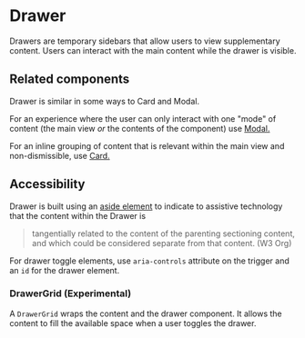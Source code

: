 
<Meta title="Components/Layouts and Structure/Drawer/Docs" component={Drawer} />

# Drawer

Drawers are temporary sidebars that allow users to view supplementary content.
Users can interact with the main content while the drawer is visible.

## Related components

Drawer is similar in some ways to Card and Modal.

For an experience where the user can only interact with one "mode" of content
(the main view _or_ the contents of the component) use
[Modal.](../?path=/docs/components-overlays-modal--modal)

For an inline grouping of content that is relevant within the main view and
non-dismissible, use
[Card.](../?path=/docs/components-layouts-and-structure-card-docs--page)

## Accessibility

Drawer is built using an
[aside element](https://www.w3.org/TR/html52/sections.html#the-aside-element) to
indicate to assistive technology that the content within the Drawer is

> tangentially related to the content of the parenting sectioning content, and
> which could be considered separate from that content. (W3 Org)

For drawer toggle elements, use `aria-controls` attribute on the trigger and an
`id` for the drawer element.

### DrawerGrid (Experimental)

A `DrawerGrid` wraps the content and the drawer component. It allows the content
to fill the available space when a user toggles the drawer.
